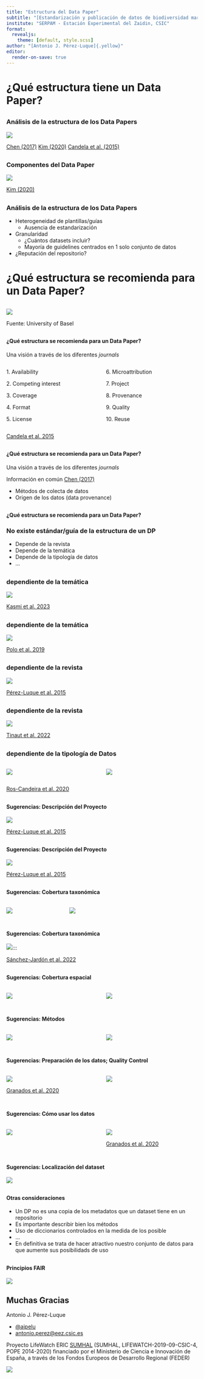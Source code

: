 ```yaml
---
title: "Estructura del Data Paper"
subtitle: "[Estandarización y publicación de datos de biodiversidad marinos en GBIF y en revistas científicas (data papers)</br> Taller GBIF.ES - Nodo GBIF España</br>21-22/03/2023]{.smaller}"
institute: "SERPAM - Estación Experimental del Zaidin, CSIC"
format: 
  revealjs:
    theme: [default, style.scss]
author: "[Antonio J. Pérez-Luque]{.yellow}"
editor:
  render-on-save: true
---
```


# ¿Qué [estructura]{.yellow} tiene un Data Paper?

## 
### [Análisis de la estructura]{.yellow} de los Data Papers

![](assets/kim.png){fig-align="center"}

[[Chen (2017)](https://doi.org/10.15291/libellarium.v9i2.266)]{.smaller} [[Kim (2020)](https://doi.org/10.6087/kcse.185)]{.smaller} [[Candela et al. (2015)](https://doi.org/10.1002/asi.23358)]{.smaller}

## 
### [Componentes]{.yellow} del Data Paper

![](assets/templates_field.png){fig-align="center"}

[[Kim (2020)](https://doi.org/10.6087/kcse.185)]{.smaller}


## 
### [Análisis de la estructura]{.yellow} de los Data Papers

- [Heterogeneidad]{.yellow} de plantillas/guías
  - Ausencia de estandarización  
  
- [Granularidad]{.yellow}
  - ¿Cuántos datasets incluir?
  - Mayoría de guidelines centrados en 1 solo conjunto de datos
  
- ¿Reputación del [repositorio]{.yellow}? 


# ¿Qué estructura se [recomienda]{.yellow} para un Data Paper?

## 
![](assets/hourglass_model_white.png){fig-align="center"}

[Fuente: University of Basel]{.smaller}


##
#### ¿Qué estructura se [recomienda]{.yellow} para un Data Paper? 

Una visión a través de los diferentes *journals* 


:::: {.columns}

::: {.column width="50%"}
[1.]{.yellow} Availability 

[2.]{.yellow}  Competing interest 

[3.]{.yellow}  Coverage 

[4.]{.yellow}  Format 

[5.]{.yellow}  License 
:::

::: {.column width="50%"}
[6.]{.yellow}  Microattribution 

[7.]{.yellow}  Project 

[8.]{.yellow}  Provenance 

[9.]{.yellow}  Quality 

[10.]{.yellow}  Reuse 
:::

::::


[[Candela et al. 2015](https://doi.org/10.1002/asi.23358)]{.smaller}

##
#### ¿Qué estructura se [recomienda]{.yellow} para un Data Paper? 

Una visión a través de los diferentes *journals* 


[Información en común]{.yellow} [[Chen (2017)](https://doi.org/10.15291/libellarium.v9i2.266)]{.smaller}

- Métodos de colecta de datos
- Origen de los datos (data provenance)



##
#### ¿Qué estructura se [recomienda]{.yellow} para un Data Paper?


### [No existe]{.yellow} estándar/guía de la estructura de un DP

  - Depende de la [revista]{.yellow}
  - Depende de la [temática]{.yellow} 
  - Depende de la [tipología de datos]{.yellow}
  - ... 

## 
### dependiente de la [temática]{.yellow}
![](assets/type_genetica.png){fig-align="center"}

[[Kasmi et al. 2023](https://doi.org/10.1186/s12863-023-01119-4)]{.smaller}


## 
### dependiente de la [temática]{.yellow}
![](assets/type_essd.png){fig-align="center"}

[[Polo et al. 2019](https://doi.org/10.5194/essd-11-393-2019)]{.smaller}


## 
### dependiente de la [revista]{.yellow}
![](assets/biodiversity_phytokeys.png){fig-align="center"}

[[Pérez-Luque et al. 2015](https://doi.org/10.3897%2Fphytokeys.46.9116)]{.smaller}


## 
### dependiente de la [revista]{.yellow}
![](assets/biodiversity_ecosistemas.png){fig-align="center"}

[[Tinaut et al. 2022](https://doi.org/10.7818/ECOS.2356)]{.smaller}



## 
### dependiente de la [tipología de Datos]{.yellow}

:::: {.columns}

::: {.column width="50%"}
![](assets/type_social.png){fig-align="center"}
:::

::: {.column width="50%"}
![](assets/type_social_map.png){fig-align="center"}
:::

::::


[[Ros-Candeira et al. 2020](https://doi.org/10.3897/natureconservation.38.38325)]{.smaller}

## 
#### Sugerencias: [Descripción del Proyecto]{.yellow}

![](assets/pheno_project.png){fig-align="center"}

[[Pérez-Luque et al. 2015](https://doi.org/10.3897/phytokeys.46.9116)]{.smaller}


## 
#### Sugerencias: [Descripción del Proyecto]{.yellow}

![](assets/pheno_project.png){fig-align="center"}

[[Pérez-Luque et al. 2015](https://doi.org/10.3897/phytokeys.46.9116)]{.smaller}

## 
#### Sugerencias: [Cobertura taxonómica]{.yellow}
:::: {.columns}

::: {.column width="30%"}
![](assets/pheno_taxo_coverage.png){fig-align="center"}
:::

::: {.column width="70%"}
![](assets/pheno_taxo_table.png){fig-align="center"}
:::
::::


## 
#### Sugerencias: [Cobertura taxonómica]{.yellow}

![](assets/taxo_marine.png){fig-align="center"}:::

[[Sánchez-Jardón et al. 2022](https://doi.org/10.7818/ECOS.2410)]{.smaller}


## 
#### Sugerencias: [Cobertura espacial]{.yellow}
:::: {.columns}

::: {.column width="50%"}
![](assets/pheno_study_fig.png){fig-align="center"}
:::

::: {.column width="50%"}
![](assets/pheno_study_picture.png){fig-align="center"}
:::
::::


## 
#### Sugerencias: [Métodos]{.yellow}
:::: {.columns}

::: {.column width="50%"}
![](assets/pheno_methods.png){fig-align="center"}
:::

::: {.column width="50%"}
![](assets/pheno_methods_fig.png){fig-align="center"}
:::
::::


## 
#### Sugerencias: [Preparación de los datos; Quality Control]{.yellow}
:::: {.columns}

::: {.column width="50%"}
![](assets/capra_gbif.png){fig-align="center"}

[[Granados et al. 2020](https://doi.org/10.1038/s41597-020-0544-1)]{.smaller}
:::

::: {.column width="50%"}
![](assets/capra_validation.png){fig-align="center"}
:::
::::


## 
#### Sugerencias: [Cómo usar los datos]{.yellow}
:::: {.columns}

::: {.column width="50%"}
![](assets/capra_usage.png){fig-align="center"}

:::

::: {.column width="50%"}
![](assets/capra_explore.png){fig-align="center"}

[[Granados et al. 2020](https://doi.org/10.1038/s41597-020-0544-1)]{.smaller}
:::
::::


## 
#### Sugerencias: [Localización del dataset]{.yellow}

![](assets/pheno_dataset.png){fig-align="center"}

## 
#### [Otras consideraciones]{.yellow}

- Un DP no es una copia de los metadatos que un dataset tiene en un repositorio
- Es importante describir bien los métodos
- Uso de diccionarios controlados en la medida de los posible 
- ... 
- En definitiva se trata de hacer [atractivo]{.yellow} nuestro conjunto de datos para que aumente sus posibilidads de uso


## 
#### Principios [FAIR]{.yellow}


![](assets/fairness_data.png){fig-align="center"}


## Muchas Gracias

[Antonio J. Pérez-Luque]{.yellow}

- [@ajpelu](https://twitter.com/ajpelu)
- [antonio.perez@eez.csic.es](mailto: antonio.perez@eez.csic.es)



[Proyecto LifeWatch ERIC [SUMHAL](https://lifewatcheric-sumhal.csic.es) (SUMHAL, LIFEWATCH-2019-09-CSIC-4, POPE 2014-2020) financiado por el Ministerio de Ciencia e Innovación de España, a través de los Fondos Europeos de Desarrollo Regional (FEDER)]{.smaller}



![](assets/logos_semiblue.png){fig-align="center"}

